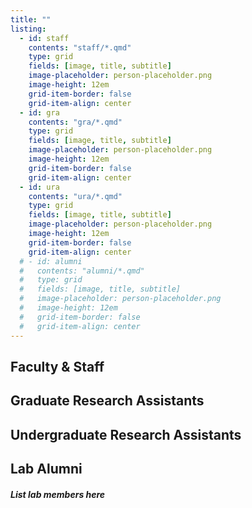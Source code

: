 ```yaml
---
title: ""
listing:
  - id: staff
    contents: "staff/*.qmd"
    type: grid
    fields: [image, title, subtitle]
    image-placeholder: person-placeholder.png
    image-height: 12em
    grid-item-border: false
    grid-item-align: center
  - id: gra
    contents: "gra/*.qmd"
    type: grid
    fields: [image, title, subtitle]
    image-placeholder: person-placeholder.png
    image-height: 12em
    grid-item-border: false
    grid-item-align: center
  - id: ura
    contents: "ura/*.qmd"
    type: grid
    fields: [image, title, subtitle]
    image-placeholder: person-placeholder.png
    image-height: 12em
    grid-item-border: false
    grid-item-align: center
  # - id: alumni
  #   contents: "alumni/*.qmd"
  #   type: grid
  #   fields: [image, title, subtitle]
  #   image-placeholder: person-placeholder.png
  #   image-height: 12em
  #   grid-item-border: false
  #   grid-item-align: center
---
```


## Faculty & Staff
::: {#staff}
:::

## Graduate Research Assistants
::: {#gra}
:::

## Undergraduate Research Assistants
:::{#ura}
:::

## Lab Alumni
##### List lab members here
